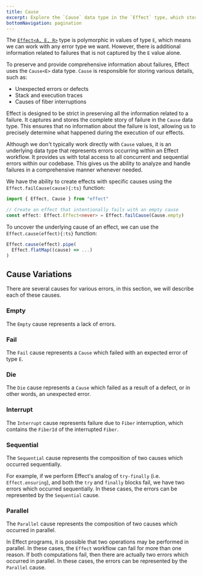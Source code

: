 ```yaml
---
title: Cause
excerpt: Explore the `Cause` data type in the `Effect` type, which stores comprehensive information about failures, including unexpected errors, stack traces, and fiber interruption causes. Learn how `Cause` ensures no failure information is lost, providing a complete story for precise error analysis and handling in your codebase. Discover various causes such as Empty, Fail, Die, Interrupt, Sequential, and Parallel, each representing different error scenarios within the `Effect` workflow.
bottomNavigation: pagination
---
```


The [`Effect<A, E, R>`](../../guides/essentials/the-effect-type) type is polymorphic in values of type `E`, which means we can work with any error type we want. However, there is additional information related to failures that is not captured by the `E` value alone.

To preserve and provide comprehensive information about failures, Effect uses the `Cause<E>` data type. `Cause` is responsible for storing various details, such as:

- Unexpected errors or defects
- Stack and execution traces
- Causes of fiber interruptions

Effect is designed to be strict in preserving all the information related to a failure. It captures and stores the complete story of failure in the `Cause` data type. This ensures that no information about the failure is lost, allowing us to precisely determine what happened during the execution of our effects.

Although we don't typically work directly with `Cause` values, it is an underlying data type that represents errors occurring within an Effect workflow. It provides us with total access to all concurrent and sequential errors within our codebase. This gives us the ability to analyze and handle failures in a comprehensive manner whenever needed.

We have the ability to create effects with specific causes using the `Effect.failCause(cause){:ts}` function:

```ts twoslash
import { Effect, Cause } from "effect"

// Create an effect that intentionally fails with an empty cause
const effect: Effect.Effect<never> = Effect.failCause(Cause.empty)
```

To uncover the underlying cause of an effect, we can use the `Effect.cause(effect){:ts}` function:

```ts
Effect.cause(effect).pipe(
  Effect.flatMap((cause) => ...)
)
```

## Cause Variations

There are several causes for various errors, in this section, we will describe each of these causes.

### Empty

The `Empty` cause represents a lack of errors.

### Fail

The `Fail` cause represents a `Cause` which failed with an expected error of type `E`.

### Die

The `Die` cause represents a `Cause` which failed as a result of a defect, or in other words, an unexpected error.

### Interrupt

The `Interrupt` cause represents failure due to `Fiber` interruption, which contains the `FiberId` of the interrupted `Fiber`.

### Sequential

The `Sequential` cause represents the composition of two causes which occurred
sequentially.

For example, if we perform Effect's analog of `try-finally` (i.e.
`Effect.ensuring`), and both the `try` and `finally` blocks fail, we have two
errors which occurred sequentially. In these cases, the errors can be
represented by the `Sequential` cause.

### Parallel

The `Parallel` cause represents the composition of two causes which occurred in parallel.

In Effect programs, it is possible that two operations may be performed in
parallel. In these cases, the `Effect` workflow can fail for more than one
reason. If both computations fail, then there are actually two errors which
occurred in parallel. In these cases, the errors can be represented by the
`Parallel` cause.
